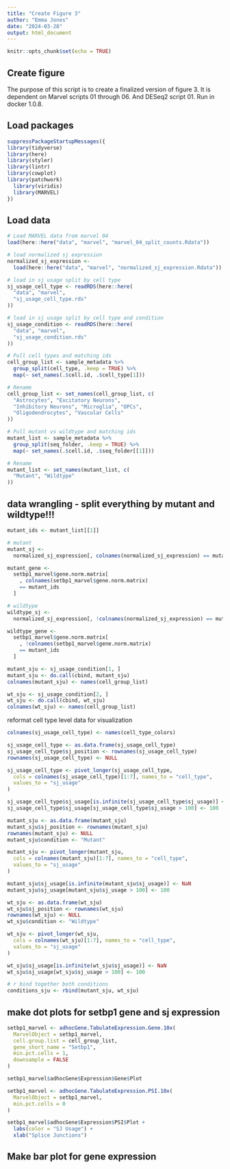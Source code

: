 ```yaml
---
title: "Create Figure 3"
author: "Emma Jones"
date: "2024-03-28"
output: html_document
---
```



```r
knitr::opts_chunk$set(echo = TRUE)
```


## Create figure 

The purpose of this script is to create a finalized version of figure 3. It is dependent on Marvel scripts 01 through 06. And DESeq2 script 01. Run in docker 1.0.8.

## Load packages

```r
suppressPackageStartupMessages({
library(tidyverse)
library(here)
library(styler)
library(lintr)
library(cowplot)
library(patchwork)
  library(viridis)
  library(MARVEL)
})

```

## Load data

```r
# Load MARVEL data from marvel 04
load(here::here("data", "marvel", "marvel_04_split_counts.Rdata"))

# load normalized sj expression
normalized_sj_expression <- 
  load(here::here("data", "marvel", "normalized_sj_expression.Rdata"))

# load in sj usage split by cell type
sj_usage_cell_type <- readRDS(here::here(
  "data", "marvel",
  "sj_usage_cell_type.rds"
))

# load in sj usage split by cell type and condition
sj_usage_condition <- readRDS(here::here(
  "data", "marvel",
  "sj_usage_condition.rds"
))
```


```r
# Pull cell types and matching ids
cell_group_list <- sample_metadata %>%
  group_split(cell_type, .keep = TRUE) %>%
  map(~ set_names(.$cell.id, .$cell_type[1]))

# Rename
cell_group_list <- set_names(cell_group_list, c(
  "Astrocytes", "Excitatory Neurons",
  "Inhibitory Neurons", "Microglia", "OPCs",
  "Oligodendrocytes", "Vascular Cells"
))

# Pull mutant vs wildtype and matching ids
mutant_list <- sample_metadata %>%
  group_split(seq_folder, .keep = TRUE) %>%
  map(~ set_names(.$cell.id, .$seq_folder[[1]]))

# Rename
mutant_list <- set_names(mutant_list, c(
  "Mutant", "Wildtype"
))
```


## data wrangling - split everything by mutant and wildtype!!!


```r
mutant_ids <- mutant_list[[1]]

# mutant
mutant_sj <-
  normalized_sj_expression[, colnames(normalized_sj_expression) == mutant_ids]

mutant_gene <-
  setbp1_marvel$gene.norm.matrix[
    , colnames(setbp1_marvel$gene.norm.matrix)
    == mutant_ids
  ]

# wildtype
wildtype_sj <-
  normalized_sj_expression[, !colnames(normalized_sj_expression) == mutant_ids]

wildtype_gene <-
  setbp1_marvel$gene.norm.matrix[
    , !colnames(setbp1_marvel$gene.norm.matrix)
    == mutant_ids
  ]
```

```r
mutant_sju <- sj_usage_condition[1, ]
mutant_sju <- do.call(cbind, mutant_sju)
colnames(mutant_sju) <- names(cell_group_list)

wt_sju <- sj_usage_condition[2, ]
wt_sju <- do.call(cbind, wt_sju)
colnames(wt_sju) <- names(cell_group_list)
```

reformat cell type level data for visualization

```r
colnames(sj_usage_cell_type) <- names(cell_type_colors)

sj_usage_cell_type <- as.data.frame(sj_usage_cell_type)
sj_usage_cell_type$sj_position <- rownames(sj_usage_cell_type)
rownames(sj_usage_cell_type) <- NULL

sj_usage_cell_type <- pivot_longer(sj_usage_cell_type,
  cols = colnames(sj_usage_cell_type)[1:7], names_to = "cell_type",
  values_to = "sj_usage"
)

sj_usage_cell_type$sj_usage[is.infinite(sj_usage_cell_type$sj_usage)] <- NaN
sj_usage_cell_type$sj_usage[sj_usage_cell_type$sj_usage > 100] <- 100
```


```r
mutant_sju <- as.data.frame(mutant_sju)
mutant_sju$sj_position <- rownames(mutant_sju)
rownames(mutant_sju) <- NULL
mutant_sju$condition <- "Mutant"

mutant_sju <- pivot_longer(mutant_sju,
  cols = colnames(mutant_sju)[1:7], names_to = "cell_type",
  values_to = "sj_usage"
)

mutant_sju$sj_usage[is.infinite(mutant_sju$sj_usage)] <- NaN
mutant_sju$sj_usage[mutant_sju$sj_usage > 100] <- 100
```


```r
wt_sju <- as.data.frame(wt_sju)
wt_sju$sj_position <- rownames(wt_sju)
rownames(wt_sju) <- NULL
wt_sju$condition <- "Wildtype"

wt_sju <- pivot_longer(wt_sju,
  cols = colnames(wt_sju)[1:7], names_to = "cell_type",
  values_to = "sj_usage"
)

wt_sju$sj_usage[is.infinite(wt_sju$sj_usage)] <- NaN
wt_sju$sj_usage[wt_sju$sj_usage > 100] <- 100

# r bind together both conditions
conditions_sju <- rbind(mutant_sju, wt_sju)
```

## make dot plots for setbp1 gene and sj expression

```r
setbp1_marvel <- adhocGene.TabulateExpression.Gene.10x(
  MarvelObject = setbp1_marvel,
  cell.group.list = cell_group_list,
  gene_short_name = "Setbp1",
  min.pct.cells = 1,
  downsample = FALSE
)

setbp1_marvel$adhocGene$Expression$Gene$Plot
```



```r

setbp1_marvel <- adhocGene.TabulateExpression.PSI.10x(
  MarvelObject = setbp1_marvel,
  min.pct.cells = 0
)

setbp1_marvel$adhocGene$Expression$PSI$Plot +
  labs(color = "SJ Usage") +
  xlab("Splice Junctions")

```

## Make bar plot for gene expression


